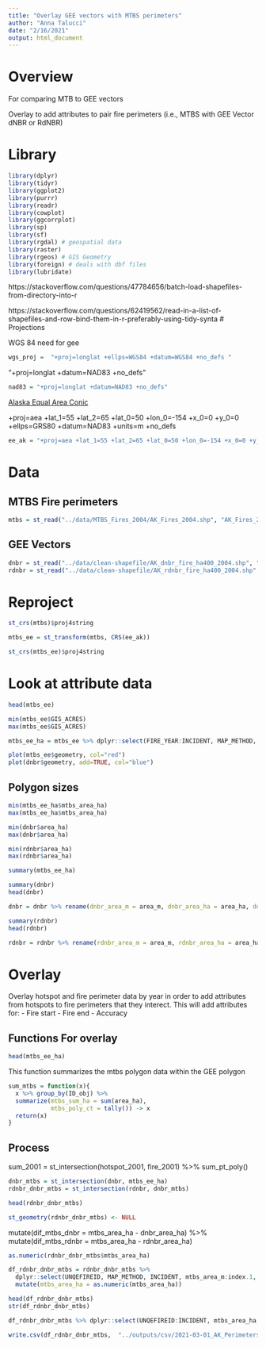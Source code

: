 ```yaml
---
title: "Overlay GEE vectors with MTBS perimeters"
author: "Anna Talucci"
date: "2/16/2021"
output: html_document
---
```


# Overview

For comparing MTB to GEE vectors

Overlay to add attributes to pair fire perimeters (i.e., MTBS with GEE Vector dNBR or RdNBR)


# Library

```r
library(dplyr)
library(tidyr)
library(ggplot2)
library(purrr)
library(readr)
library(cowplot)
library(ggcorrplot)
library(sp)
library(sf)
library(rgdal) # geospatial data
library(raster)
library(rgeos) # GIS Geometry
library(foreign) # deals with dbf files
library(lubridate)
```
https://stackoverflow.com/questions/47784656/batch-load-shapefiles-from-directory-into-r

https://stackoverflow.com/questions/62419562/read-in-a-list-of-shapefiles-and-row-bind-them-in-r-preferably-using-tidy-synta
# Projections

WGS 84 need for gee
```r
wgs_proj =  "+proj=longlat +ellps=WGS84 +datum=WGS84 +no_defs "

```

"+proj=longlat +datum=NAD83 +no_defs"
```r
nad83 = "+proj=longlat +datum=NAD83 +no_defs"
```

[Alaska Equal Area Conic](https://spatialreference.org/ref/esri/102006/)

+proj=aea +lat_1=55 +lat_2=65 +lat_0=50 +lon_0=-154 +x_0=0 +y_0=0 +ellps=GRS80 +datum=NAD83 +units=m +no_defs

```r
ee_ak = "+proj=aea +lat_1=55 +lat_2=65 +lat_0=50 +lon_0=-154 +x_0=0 +y_0=0 +ellps=GRS80 +datum=NAD83 +units=m +no_defs"
```

# Data
## MTBS Fire perimeters

```r
mtbs = st_read("../data/MTBS_Fires_2004/AK_Fires_2004.shp", "AK_Fires_2004")
```
## GEE Vectors

```r
dnbr = st_read("../data/clean-shapefile/AK_dnbr_fire_ha400_2004.shp", "AK_dnbr_fire_ha400_2004")
rdnbr = st_read("../data/clean-shapefile/AK_rdnbr_fire_ha400_2004.shp", "AK_rdnbr_fire_ha400_2004")
```


# Reproject

```r
st_crs(mtbs)$proj4string
```

```r
mtbs_ee = st_transform(mtbs, CRS(ee_ak))
```

```r
st_crs(mtbs_ee)$proj4string
```

# Look at attribute data
```r
head(mtbs_ee)
```

```r
min(mtbs_ee$GIS_ACRES)
max(mtbs_ee$GIS_ACRES)
```

```r

mtbs_ee_ha = mtbs_ee %>% dplyr::select(FIRE_YEAR:INCIDENT, MAP_METHOD, SOURCE:geometry) %>% dplyr::mutate(mtbs_area_m = round(st_area(mtbs_ee),1)) %>% dplyr::mutate(mtbs_area_ha = round(mtbs_area_m*0.0001, 1)) %>% dplyr::mutate(fire_yr = 2004) %>% dplyr::mutate(index = "mtbs") 
```

```r
plot(mtbs_ee$geometry, col="red")
plot(dnbr$geometry, add=TRUE, col="blue")
```

## Polygon sizes
```r
min(mtbs_ee_ha$mtbs_area_ha)
max(mtbs_ee_ha$mtbs_area_ha)
```

```r
min(dnbr$area_ha)
max(dnbr$area_ha)
```


```r
min(rdnbr$area_ha)
max(rdnbr$area_ha)
```
```r
summary(mtbs_ee_ha)
```

```r
summary(dnbr)
head(dnbr)
```

```r
dnbr = dnbr %>% rename(dnbr_area_m = area_m, dnbr_area_ha = area_ha, dnbr_fire_yr = fire_yr )
```


```r
summary(rdnbr)
head(rdnbr)
```

```r
rdnbr = rdnbr %>% rename(rdnbr_area_m = area_m, rdnbr_area_ha = area_ha, rdnbr_fire_yr = fire_yr )
```


# Overlay

Overlay hotspot and  fire perimeter data by year in order to add attributes from hotspots to fire perimeters  that they interect. This will add attributes for:
- Fire start
- Fire end
- Accuracy

## Functions For overlay

```r
head(mtbs_ee_ha)
```

This function summarizes the mtbs polygon data within the GEE polygon 

```r
sum_mtbs = function(x){
  x %>% group_by(ID_obj) %>% 
  summarize(mtbs_sum_ha = sum(area_ha),
            mtbs_poly_ct = tally()) -> x
  return(x)
}
```

## Process
sum_2001 = st_intersection(hotspot_2001, fire_2001) %>% sum_pt_poly()
```r
dnbr_mtbs = st_intersection(dnbr, mtbs_ee_ha)
rdnbr_dnbr_mtbs = st_intersection(rdnbr, dnbr_mtbs)
```


```r

head(rdnbr_dnbr_mtbs)
```

```r
st_geometry(rdnbr_dnbr_mtbs) <- NULL
```
  mutate(dif_mtbs_dnbr = mtbs_area_ha - dnbr_area_ha) %>%
  mutate(dif_mtbs_rdnbr = mtbs_area_ha - rdnbr_area_ha)
  
```r
as.numeric(rdnbr_dnbr_mtbs$mtbs_area_ha)
```

```r
df_rdnbr_dnbr_mtbs = rdnbr_dnbr_mtbs %>% 
  dplyr::select(UNQEFIREID, MAP_METHOD, INCIDENT, mtbs_area_m:index.1, rdnbr_area_m:FIRE_YEAR) %>%
  mutate(mtbs_area_ha = as.numeric(mtbs_area_ha))

```

```r
head(df_rdnbr_dnbr_mtbs)
str(df_rdnbr_dnbr_mtbs)
```

```r
df_rdnbr_dnbr_mtbs %>% dplyr::select(UNQEFIREID:INCIDENT, mtbs_area_ha, rdnbr_area_m, dnbr_area_ha)
```


```r

write.csv(df_rdnbr_dnbr_mtbs,  "../outputs/csv/2021-03-01_AK_Perimeters_Compare.csv", row.names=FALSE)
```